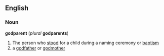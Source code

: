 {{wikipedia}}
==English==
=== Noun ===
'''godparent''' (''plural'' '''godparents''')
# The person who [[stood]] for a child during a naming ceremony or [[baptism]]
# a [[godfather]] or [[godmother]]
{{cattag2|Religion|God}}